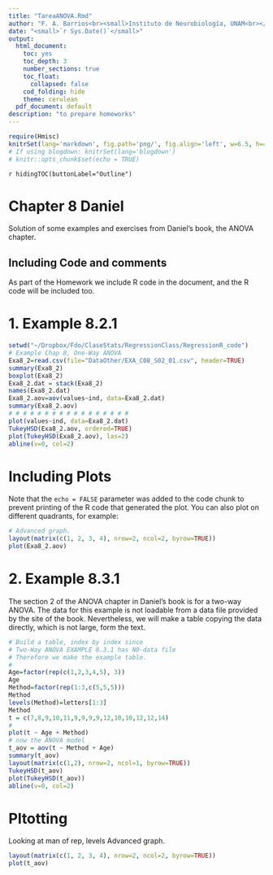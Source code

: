 ```yaml
---
title: "TareaANOVA.Rmd"
author: "F. A. Barrios<br><small>Instituto de Neurobiología, UNAM<br></small>"
date: "<small>`r Sys.Date()`</small>"
output:
  html_document:
    toc: yes
    toc_depth: 3
    number_sections: true
    toc_float:
      collapsed: false
    cod_folding: hide
    theme: cerulean
  pdf_document: default
description: "to prepare homeworks"
---
```


```r
require(Hmisc)
knitrSet(lang='markdown', fig.path='png/', fig.align='left', w=6.5, h=4.5, cache=TRUE)
# If using blogdown: knitrSet(lang='blogdown')
# knitr::opts_chunk$set(echo = TRUE)
```
`r hidingTOC(buttonLabel="Outline")`

# Chapter 8 Daniel

Solution of some examples and exercises from Daniel's book, the ANOVA chapter.

## Including Code and comments

As part of the Homework we include R code in the document, and the R code will be included too.

# 1. Example 8.2.1

```r
setwd("~/Dropbox/Fdo/ClaseStats/RegressionClass/RegressionR_code")
# Example Chap 8, One-Way ANOVA
Exa8_2=read.csv(file="DataOther/EXA_C08_S02_01.csv", header=TRUE)
summary(Exa8_2)
boxplot(Exa8_2)
Exa8_2.dat = stack(Exa8_2)
names(Exa8_2.dat)
Exa8_2.aov=aov(values~ind, data=Exa8_2.dat)
summary(Exa8_2.aov)
# # # # # # # # # # # # # # # # # 
plot(values~ind, data=Exa8_2.dat)
TukeyHSD(Exa8_2.aov, ordered=TRUE)
plot(TukeyHSD(Exa8_2.aov), las=2)
abline(v=0, col=2)
```

# Including Plots

Note that the `echo = FALSE` parameter was added to the code chunk to prevent printing of the R code that generated the plot.
You can also plot on different quadrants, for example:

```r
# Advanced graph.
layout(matrix(c(1, 2, 3, 4), nrow=2, ncol=2, byrow=TRUE))
plot(Exa8_2.aov)
```

# 2. Example 8.3.1

The section 2 of the ANOVA chapter in Daniel's book is for a two-way ANOVA. The data for this example is not loadable from a data file provided by the site of the book. Nevertheless, we will make a table copying the data directly, which is not large, form the text.

```r
# Build a table, index by index since
# Two-Way ANOVA EXAMPLE 8.3.1 has NO-data file
# Therefore we make the example table.
#
Age=factor(rep(c(1,2,3,4,5), 3))
Age
Method=factor(rep(1:3,c(5,5,5)))
Method
levels(Method)=letters[1:3]
Method
t = c(7,8,9,10,11,9,9,9,9,12,10,10,12,12,14)
#
plot(t ~ Age + Method)
# now the ANOVA model
t_aov = aov(t ~ Method + Age)
summary(t_aov)
layout(matrix(c(1,2), nrow=2, ncol=1, byrow=TRUE))
TukeyHSD(t_aov)
plot(TukeyHSD(t_aov))
abline(v=0, col=2)
```
# Pltotting
Looking at man of rep, levels Advanced graph.

```r
layout(matrix(c(1, 2, 3, 4), nrow=2, ncol=2, byrow=TRUE))
plot(t_aov)

```




